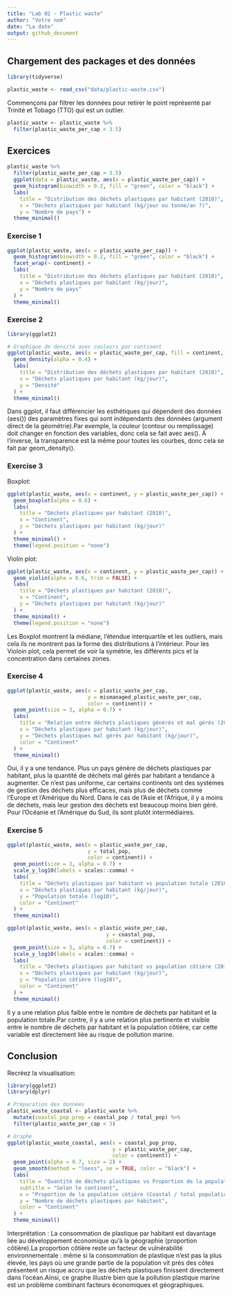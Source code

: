```yaml
---
title: "Lab 02 - Plastic waste"
author: "Votre nom"
date: "La date"
output: github_document
---
```


## Chargement des packages et des données

```r
library(tidyverse) 
```

```r
plastic_waste <- read_csv("data/plastic-waste.csv")
```

Commençons par filtrer les données pour retirer le point représenté par Trinité et Tobago (TTO) qui est un outlier.

```r
plastic_waste <- plastic_waste %>%
  filter(plastic_waste_per_cap < 3.5)
```


## Exercices
```r
plastic_waste %>%
  filter(plastic_waste_per_cap > 3.5)
  ggplot(data = plastic_waste, aes(x = plastic_waste_per_cap)) +
  geom_histogram(binwidth = 0.2, fill = "green", color = "black") +
  labs(
    title = "Distribution des déchets plastiques par habitant (2010)",
    x = "Déchets plastiques par habitant (kg/jour ou tonne/an ?)",
    y = "Nombre de pays") +
  theme_minimal()
```

### Exercise 1

```r
ggplot(plastic_waste, aes(x = plastic_waste_per_cap)) +
  geom_histogram(binwidth = 0.2, fill = "green", color = "black") +
  facet_wrap(~ continent) +
  labs(
    title = "Distribution des déchets plastiques par habitant (2010)",
    x = "Déchets plastiques par habitant (kg/jour)",
    y = "Nombre de pays"
  ) +
  theme_minimal()

```

### Exercise 2

```r
library(ggplot2)

# Graphique de densité avec couleurs par continent
ggplot(plastic_waste, aes(x = plastic_waste_per_cap, fill = continent, color = continent)) +
  geom_density(alpha = 0.4) +
  labs(
    title = "Distribution des déchets plastiques par habitant (2010)",
    x = "Déchets plastiques par habitant (kg/jour)",
    y = "Densité"
  ) +
  theme_minimal()

```

Dans ggplot, il faut différencier les esthétiques qui dépendent des données (aes()) des paramètres fixes qui sont indépendants des données (argument direct de la géométrie).Par exemple, la couleur (contour ou remplissage) doit changer en fonction des variables, donc cela se fait avec aes(). À l'inverse, la transparence est la même pour toutes les courbes, donc cela se fait par geom_density().

### Exercise 3

Boxplot:

```r
ggplot(plastic_waste, aes(x = continent, y = plastic_waste_per_cap)) +
  geom_boxplot(alpha = 0.6) +
  labs(
    title = "Déchets plastiques par habitant (2010)",
    x = "Continent",
    y = "Déchets plastiques par habitant (kg/jour)"
  ) +
  theme_minimal() +
  theme(legend.position = "none")


```

Violin plot:

```r
ggplot(plastic_waste, aes(x = continent, y = plastic_waste_per_cap)) +
  geom_violin(alpha = 0.6, trim = FALSE) +
  labs(
    title = "Déchets plastiques par habitant (2010)",
    x = "Continent",
    y = "Déchets plastiques par habitant (kg/jour)"
  ) +
  theme_minimal() +
  theme(legend.position = "none")

```

Les Boxplot montrent la médiane, l'étendue interquartile et les outliers, mais cela ils ne montrent pas la forme des distributions à l'intérieur. Pour les Violoin plot, cela permet de voir la symétrie, les différents pics et la concentration dans certaines zones.

### Exercise 4


```r
ggplot(plastic_waste, aes(x = plastic_waste_per_cap, 
                          y = mismanaged_plastic_waste_per_cap, 
                          color = continent)) +
  geom_point(size = 3, alpha = 0.7) +
  labs(
    title = "Relation entre déchets plastiques générés et mal gérés (2010)",
    x = "Déchets plastiques par habitant (kg/jour)",
    y = "Déchets plastiques mal gérés par habitant (kg/jour)",
    color = "Continent"
  ) +
  theme_minimal()

```

Oui, il y a une tendance. Plus un pays génère de déchets plastiques par habitant, plus la quantité de déchets mal gérés par habitant a tendance à augmenter. Ce n'est pas uniforme, car certains continents ont des systèmes de gestion des déchets plus efficaces, mais plus de déchets comme l'Europe et l'Amérique du Nord. Dans le cas de l'Asie et l'Afrique, il y a moins de déchets, mais leur gestion des déchets est beaucoup moins bien géré. Pour l'Océanie et l'Amérique du Sud, ils sont plutôt intermédiaires.

### Exercise 5


```r
ggplot(plastic_waste, aes(x = plastic_waste_per_cap, 
                          y = total_pop, 
                          color = continent)) +
  geom_point(size = 3, alpha = 0.7) +
  scale_y_log10(labels = scales::comma) +
  labs(
    title = "Déchets plastiques par habitant vs population totale (2010)",
    x = "Déchets plastiques par habitant (kg/jour)",
    y = "Population totale (log10)",
    color = "Continent"
  ) +
  theme_minimal()

```

```r
ggplot(plastic_waste, aes(x = plastic_waste_per_cap,
                                y = coastal_pop,
                                color = continent)) +
  geom_point(size = 3, alpha = 0.7) +
  scale_y_log10(labels = scales::comma) +
  labs(
    title = "Déchets plastiques par habitant vs population côtière (2010)",
    x = "Déchets plastiques par habitant (kg/jour)",
    y = "Population côtière (log10)",
    color = "Continent"
  ) +
  theme_minimal()

```

Il y a une relation plus faible entre le nombre de déchets par habitant et la population totale.Par contre, il y a une relation plus pertinente et visible entre le nombre de déchets par habitant et la population côtière, car cette variable est directement liée au risque de pollution marine.

## Conclusion

Recréez la visualisation:

```r
library(ggplot2)
library(dplyr)

# Préparation des données
plastic_waste_coastal <- plastic_waste %>% 
  mutate(coastal_pop_prop = coastal_pop / total_pop) %>% 
  filter(plastic_waste_per_cap < 3)

# Graphe
ggplot(plastic_waste_coastal, aes(x = coastal_pop_prop, 
                                  y = plastic_waste_per_cap, 
                                  color = continent)) +
  geom_point(alpha = 0.7, size = 2) +
  geom_smooth(method = "loess", se = TRUE, color = "black") +
  labs(
    title = "Quantité de déchets plastiques vs Proportion de la population côtière",
    subtitle = "Selon le continent",
    x = "Proportion de la population côtière (Coastal / total population)",
    y = "Nombre de déchets plastiques par habitant",
    color = "Continent"
  ) +
  theme_minimal()

```

Interprétation : La consommation de plastique par habitant est davantage liée au développement économique qu’à la géographie (proportion côtière).La proportion côtière reste un facteur de vulnérabilité environnementale : même si la consommation de plastique n’est pas la plus élevée, les pays où une grande partie de la population vit près des côtes présentent un risque accru que les déchets plastiques finissent directement dans l’océan.Ainsi, ce graphe illustre bien que la pollution plastique marine est un problème combinant facteurs économiques et géographiques.
